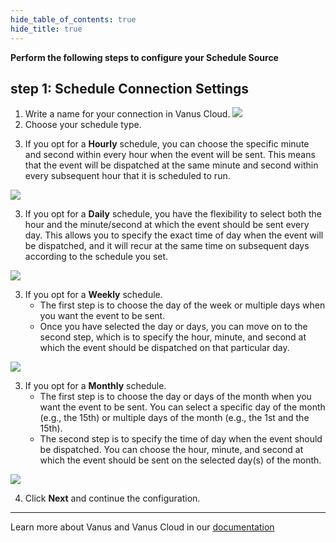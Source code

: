 ```yaml
---
hide_table_of_contents: true
hide_title: true
---
```



**Perform the following steps to configure your Schedule Source**

## step 1: Schedule Connection Settings
1. Write a name for your connection in Vanus Cloud.
![](images/connection_name.png)
2. Choose your schedule type.


<Tabs>

<TabItem label="Hourly" value="hourly">

3. If you opt for a **Hourly** schedule, you can choose the specific minute and second within every hour when the event will be sent. This means that the event will be dispatched at the same minute and second within every subsequent hour that it is scheduled to run.

![](images/hourly.png)

</TabItem>
<TabItem label="Daily" value="daily">

3. If you opt for a **Daily** schedule, you have the flexibility to select both the hour and the minute/second at which the event should be sent every day. This allows you to specify the exact time of day when the event will be dispatched, and it will recur at the same time on subsequent days according to the schedule you set.

![](images/daily.png)

</TabItem>
<TabItem label="Weekly" value="weekly">

3. If you opt for a **Weekly** schedule.
    - The first step is to choose the day of the week or multiple days when you want the event to be sent.
    - Once you have selected the day or days, you can move on to the second step, which is to specify the hour, minute, and second at which the event should be dispatched on that particular day.

![](images/weekly.png)

</TabItem>
<TabItem label="Monthly" value="monthly">

3. If you opt for a **Monthly** schedule.
    - The first step is to choose the day or days of the month when you want the event to be sent. You can select a specific day of the month (e.g., the 15th) or multiple days of the month (e.g., the 1st and the 15th).
    - The second step is to specify the time of day when the event should be dispatched. You can choose the hour, minute, and second at which the event should be sent on the selected day(s) of the month.

![](images/monthly.png)

</TabItem>

</Tabs>

4. Click **Next** and continue the configuration.

---

Learn more about Vanus and Vanus Cloud in our [documentation](https://docs.vanus.ai/getting-started/what-is-vanus)

